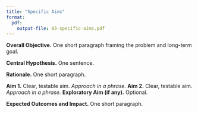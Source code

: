```yaml
---
title: "Specific Aims"
format:
  pdf:
    output-file: 03-specific-aims.pdf
---
```


**Overall Objective.** One short paragraph framing the problem and long-term goal.

**Central Hypothesis.** One sentence.

**Rationale.** One short paragraph.

**Aim 1.** Clear, testable aim. *Approach in a phrase.*
**Aim 2.** Clear, testable aim. *Approach in a phrase.*
**Exploratory Aim (if any).** Optional.

**Expected Outcomes and Impact.** One short paragraph.

